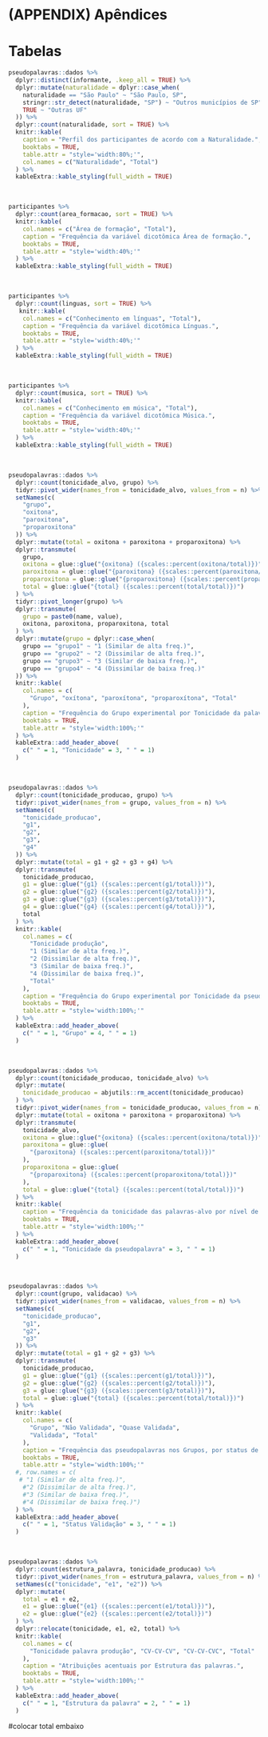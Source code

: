 # (APPENDIX) Apêndices {-} 

# Tabelas {#tabelas}

```r

pseudopalavras::dados %>% 
  dplyr::distinct(informante, .keep_all = TRUE) %>% 
  dplyr::mutate(naturalidade = dplyr::case_when(
    naturalidade == "São Paulo" ~ "São Paulo, SP",
    stringr::str_detect(naturalidade, "SP") ~ "Outros municípios de SP",
    TRUE ~ "Outras UF"
  )) %>% 
  dplyr::count(naturalidade, sort = TRUE) %>% 
  knitr::kable(
    caption = "Perfil dos participantes de acordo com a Naturalidade.",
    booktabs = TRUE,
    table.attr = "style='width:80%;'", 
    col.names = c("Naturalidade", "Total")
  ) %>% 
  kableExtra::kable_styling(full_width = TRUE)
```
<br>
```r
participantes %>% 
  dplyr::count(area_formacao, sort = TRUE) %>% 
  knitr::kable(
    col.names = c("Área de formação", "Total"),
    caption = "Frequência da variável dicotômica Área de formação.",
    booktabs = TRUE,
    table.attr = "style='width:40%;'"
  ) %>% 
  kableExtra::kable_styling(full_width = TRUE)
```
<br>
```r
participantes %>% 
  dplyr::count(linguas, sort = TRUE) %>% 
   knitr::kable(
    col.names = c("Conhecimento em línguas", "Total"),
    caption = "Frequência da variável dicotômica Línguas.",
    booktabs = TRUE,
    table.attr = "style='width:40%;'"
  ) %>% 
  kableExtra::kable_styling(full_width = TRUE)
```
<br>
```r
participantes %>% 
  dplyr::count(musica, sort = TRUE) %>% 
  knitr::kable(
    col.names = c("Conhecimento em música", "Total"),
    caption = "Frequência da variável dicotômica Música.",
    booktabs = TRUE,
    table.attr = "style='width:40%;'"
  ) %>% 
  kableExtra::kable_styling(full_width = TRUE)
```
<br>
```r
pseudopalavras::dados %>% 
  dplyr::count(tonicidade_alvo, grupo) %>% 
  tidyr::pivot_wider(names_from = tonicidade_alvo, values_from = n) %>%
  setNames(c(
    "grupo", 
    "oxitona",
    "paroxitona",
    "proparoxitona"
  )) %>%
  dplyr::mutate(total = oxitona + paroxitona + proparoxitona) %>% 
  dplyr::transmute(
    grupo,
    oxitona = glue::glue("{oxitona} ({scales::percent(oxitona/total)})"),
    paroxitona = glue::glue("{paroxitona} ({scales::percent(paroxitona/total)})"),
    proparoxitona = glue::glue("{proparoxitona} ({scales::percent(proparoxitona/total)})"),
    total = glue::glue("{total} ({scales::percent(total/total)})")
  ) %>% 
  tidyr::pivot_longer(grupo) %>% 
  dplyr::transmute(
    grupo = paste0(name, value),
    oxitona, paroxitona, proparoxitona, total
  ) %>% 
  dplyr::mutate(grupo = dplyr::case_when(
    grupo == "grupo1" ~ "1 (Similar de alta freq.)",
    grupo == "grupo2" ~ "2 (Dissimilar de alta freq.)",
    grupo == "grupo3" ~ "3 (Similar de baixa freq.)",
    grupo == "grupo4" ~ "4 (Dissimilar de baixa freq.)"
  )) %>% 
  knitr::kable(
    col.names = c(
      "Grupo", "oxítona", "paroxítona", "proparoxítona", "Total"
    ),
    caption = "Frequência do Grupo experimental por Tonicidade da palavra-alvo.",
    booktabs = TRUE,
    table.attr = "style='width:100%;'"
  ) %>% 
  kableExtra::add_header_above(
    c(" " = 1, "Tonicidade" = 3, " " = 1)
  )
```
<br>
```r
pseudopalavras::dados %>% 
  dplyr::count(tonicidade_producao, grupo) %>% 
  tidyr::pivot_wider(names_from = grupo, values_from = n) %>%
  setNames(c(
    "tonicidade_producao", 
    "g1",
    "g2",
    "g3",
    "g4"
  )) %>% 
  dplyr::mutate(total = g1 + g2 + g3 + g4) %>% 
  dplyr::transmute(
    tonicidade_producao,
    g1 = glue::glue("{g1} ({scales::percent(g1/total)})"),
    g2 = glue::glue("{g2} ({scales::percent(g2/total)})"),
    g3 = glue::glue("{g3} ({scales::percent(g3/total)})"),
    g4 = glue::glue("{g4} ({scales::percent(g4/total)})"),
    total
  ) %>% 
  knitr::kable(
    col.names = c(
      "Tonicidade produção", 
      "1 (Similar de alta freq.)",
      "2 (Dissimilar de alta freq.)",
      "3 (Similar de baixa freq.)",
      "4 (Dissimilar de baixa freq.)",
      "Total"
    ),
    caption = "Frequência do Grupo experimental por Tonicidade da pseudopalavra.",
    booktabs = TRUE,
    table.attr = "style='width:100%;'"
  ) %>% 
  kableExtra::add_header_above(
    c(" " = 1, "Grupo" = 4, " " = 1)
  )
```
<br>
```r
pseudopalavras::dados %>%
  dplyr::count(tonicidade_producao, tonicidade_alvo) %>% 
  dplyr::mutate(
    tonicidade_producao = abjutils::rm_accent(tonicidade_producao)
  ) %>% 
  tidyr::pivot_wider(names_from = tonicidade_producao, values_from = n) %>% 
  dplyr::mutate(total = oxitona + paroxitona + proparoxitona) %>% 
  dplyr::transmute(
    tonicidade_alvo,
    oxitona = glue::glue("{oxitona} ({scales::percent(oxitona/total)})"),
    paroxitona = glue::glue(
      "{paroxitona} ({scales::percent(paroxitona/total)})"
    ),
    proparoxitona = glue::glue(
      "{proparoxitona} ({scales::percent(proparoxitona/total)})"
    ),
    total = glue::glue("{total} ({scales::percent(total/total)})")
  ) %>% 
  knitr::kable(
    caption = "Frequência da tonicidade das palavras-alvo por nível de tonicidade das pseudopalavras.",
    booktabs = TRUE,
    table.attr = "style='width:100%;'"
  ) %>% 
  kableExtra::add_header_above(
    c(" " = 1, "Tonicidade da pseudopalavra" = 3, " " = 1)
  )
```
<br>
```r
pseudopalavras::dados %>% 
  dplyr::count(grupo, validacao) %>% 
  tidyr::pivot_wider(names_from = validacao, values_from = n) %>%
  setNames(c(
    "tonicidade_producao", 
    "g1",
    "g2",
    "g3"
  )) %>% 
  dplyr::mutate(total = g1 + g2 + g3) %>% 
  dplyr::transmute(
    tonicidade_producao,
    g1 = glue::glue("{g1} ({scales::percent(g1/total)})"),
    g2 = glue::glue("{g2} ({scales::percent(g2/total)})"),
    g3 = glue::glue("{g3} ({scales::percent(g3/total)})"),
    total = glue::glue("{total} ({scales::percent(total/total)})")
  ) %>% 
  knitr::kable(
    col.names = c(
      "Grupo", "Não Validada", "Quase Validada", 
      "Validada", "Total"
    ),
    caption = "Frequência das pseudopalavras nos Grupos, por status de Validação.",
    booktabs = TRUE,
    table.attr = "style='width:100%;'"
  #, row.names = c(
   # "1 (Similar de alta freq.)",
    #"2 (Dissimilar de alta freq.)",
    #"3 (Similar de baixa freq.)",
    #"4 (Dissimilar de baixa freq.)")
  ) %>% 
  kableExtra::add_header_above(
    c(" " = 1, "Status Validação" = 3, " " = 1)
  )
```
<br>
```r
pseudopalavras::dados %>% 
  dplyr::count(estrutura_palavra, tonicidade_producao) %>% 
  tidyr::pivot_wider(names_from = estrutura_palavra, values_from = n) %>% 
  setNames(c("tonicidade", "e1", "e2")) %>% 
  dplyr::mutate(
    total = e1 + e2,
    e1 = glue::glue("{e1} ({scales::percent(e1/total)})"),
    e2 = glue::glue("{e2} ({scales::percent(e2/total)})")
  ) %>% 
  dplyr::relocate(tonicidade, e1, e2, total) %>% 
  knitr::kable(
    col.names = c(
      "Tonicidade palavra produção", "CV-CV-CV", "CV-CV-CVC", "Total"
    ),
    caption = "Atribuições acentuais por Estrutura das palavras.",
    booktabs = TRUE,
    table.attr = "style='width:100%;'"
  ) %>% 
  kableExtra::add_header_above(
    c(" " = 1, "Estrutura da palavra" = 2, " " = 1)
  )
```

#colocar total embaixo





